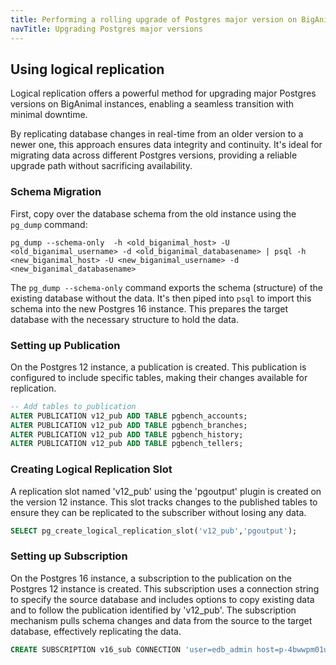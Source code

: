 ```yaml
---
title: Performing a rolling upgrade of Postgres major version on BigAnimal
navTitle: Upgrading Postgres major versions
---
```


## Using logical replication

Logical replication offers a powerful method for upgrading major Postgres versions on BigAnimal instances, enabling a seamless transition with minimal downtime. 

By replicating database changes in real-time from an older version to a newer one, this approach ensures data integrity and continuity. It's ideal for migrating data across different Postgres versions, providing a reliable upgrade path without sacrificing availability.



### Schema Migration 

First, copy over the database schema from the old instance using the `pg_dump` command:

```
pg_dump --schema-only  -h <old_biganimal_host> -U <old_biganimal_username> -d <old_biganimal_databasename> | psql -h <new_biganimal_host> -U <new_biganimal_username> -d <new_biganimal_databasename>
```

The `pg_dump --schema-only` command exports the schema (structure) of the existing database without the data. It's then piped into `psql` to import this schema into the new Postgres 16 instance. This prepares the target database with the necessary structure to hold the data.


### Setting up Publication 

On the Postgres 12 instance, a publication is created. This publication is configured to include specific tables, making their changes available for replication.

```sql
-- Add tables to publication
ALTER PUBLICATION v12_pub ADD TABLE pgbench_accounts;
ALTER PUBLICATION v12_pub ADD TABLE pgbench_branches;
ALTER PUBLICATION v12_pub ADD TABLE pgbench_history;
ALTER PUBLICATION v12_pub ADD TABLE pgbench_tellers;
```

### Creating Logical Replication Slot

A replication slot named 'v12_pub' using the 'pgoutput' plugin is created on the version 12 instance. This slot tracks changes to the published tables to ensure they can be replicated to the subscriber without losing any data.

```sql
SELECT pg_create_logical_replication_slot('v12_pub','pgoutput');
```
### Setting up Subscription

On the Postgres 16 instance, a subscription to the publication on the Postgres 12 instance is created. This subscription uses a connection string to specify the source database and includes options to copy existing data and to follow the publication identified by 'v12_pub'. The subscription mechanism pulls schema changes and data from the source to the target database, effectively replicating the data.

```sql
CREATE SUBSCRIPTION v16_sub CONNECTION 'user=edb_admin host=p-4bwwpm01u4.pg.biganimal.io port=5432 dbname=edb_admin password=XXX' PUBLICATION v12_pub WITH (enabled=true, copy_data = true, create_slot = false, slot_name=v12_pub);
```